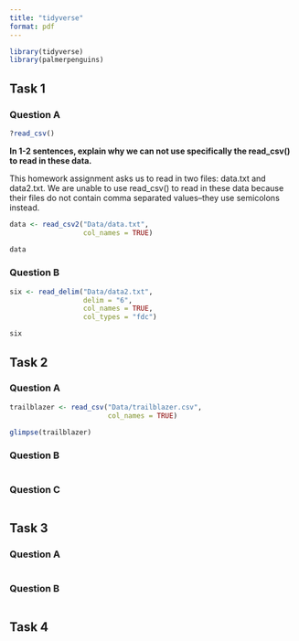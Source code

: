 ```yaml
---
title: "tidyverse"
format: pdf
---
```


```r
library(tidyverse)
library(palmerpenguins)
```

## Task 1
### Question A
```r
?read_csv()
```

**In 1-2 sentences, explain why we can not use specifically the read_csv() to read in these data.**

This homework assignment asks us to read in two files: data.txt and data2.txt. We are unable to use read_csv() to read in these data because their files do not contain comma separated values--they use semicolons instead. 

```r
data <- read_csv2("Data/data.txt", 
                  col_names = TRUE)

data
```

### Question B
```r
six <- read_delim("Data/data2.txt",
                  delim = "6",
                  col_names = TRUE,
                  col_types = "fdc")

six
```

## Task 2
### Question A
```r
trailblazer <- read_csv("Data/trailblazer.csv",
                        col_names = TRUE)

glimpse(trailblazer)
```

### Question B
```r

```

### Question C
```r

```

## Task 3
### Question A
```r

```

### Question B
```r

```

## Task 4
```r


```